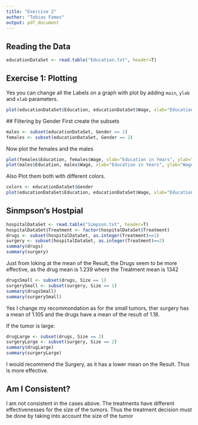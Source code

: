 ```yaml
---
title: "Exercise 2"
author: "Tobias Famos"
output: pdf_document
---
```

## Reading the Data
```r
educationDataSet <- read.table("Education.txt", header=T)
```
## Exercise 1: Plotting
Yes you can change all the Labels on a graph with plot by adding `main`, `ylab` and `xlab` parameters.

```r
plot(educationDataSet$Education, educationDataSet$Wage, xlab="Education in Years", ylab="Wage per Year", main="Education vs Wage", xlim=c(0, max(educationDataSet$Education)))
```
 ## Filtering by Gender
First create the subsets
```r
males <- subset(educationDataSet, Gender == 1)
females <- subset(educationDataSet, Gender == 2)
```
Now plot the females and the males
```r
plot(females$Education, females$Wage, xlab="Education in Years", ylab="Wage per Year", main="Education vs Wage only Female", xlim=c(0, max(educationDataSet$Education)))
plot(males$Education, males$Wage, xlab="Education in Years", ylab="Wage per Year", main="Education vs Wage only Male", xlim=c(0, max(educationDataSet$Education)))
```
Also Plot them both with different colors.
```r
colors <- educationDataSet$Gender
plot(educationDataSet$Education, educationDataSet$Wage, xlab="Education in Years", ylab="Wage per Year", main="Education vs Wage", xlim=c(0, max(educationDataSet$Education)), col=colors)
```
## Sinmpson's Hostpial
```r
hospitalDataSet <- read.table("Simpson.txt", header=T)
hospitalDataSet$Treatment <- factor(hospitalDataSet$Treatment)
drugs <- subset(hospitalDataSet, as.integer(Treatment)==1)
surgery <- subset(hospitalDataSet, as.integer(Treatment)==2)
summary(drugs)
summary(surgery)
```
Just from loking at the mean of the Result, the Drugs seem to be more effective, as the drug mean is 1.239 where the Treatment mean is 1342
```r
drugsSmall <- subset(drugs, Size == 1)
surgerySmall <- subset(surgery, Size == 1)
summary(drugsSmall)
summary(surgerySmall)
```
Yes I change my recommondation as for the small tumors, ther surgery has a mean of 1.105 and the drugs have a mean of the result of 1.18.


If the tumor is large:
```r
drugLarge <- subset(drugs, Size == 2)
surgeryLarge <- subset(surgery, Size == 2)
summary(drugLarge)
summary(surgeryLarge)
```
I would recommend the Surgery, as it has a lower mean on the Result. Thus is more effective.


## Am I Consistent?

I am not consistent in the cases above.
The treatments have different effectivenesses for the size of the tumors.
Thus the treatment decision must be done by taking into account the size of the tumor
